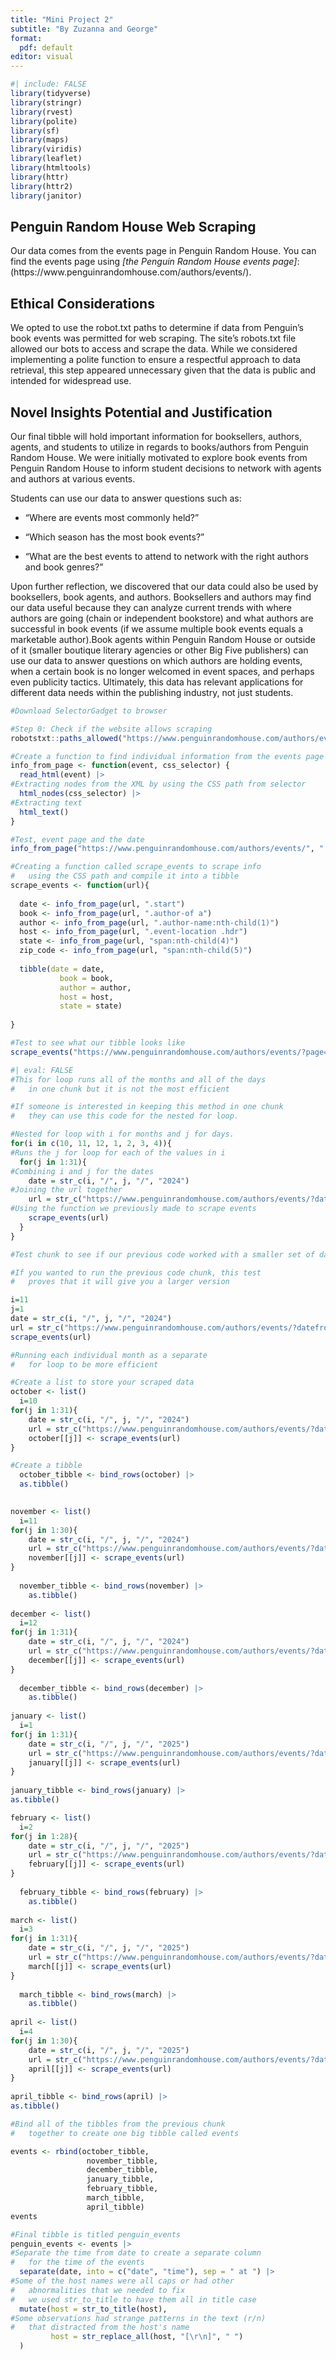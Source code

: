 ```yaml
---
title: "Mini Project 2"
subtitle: "By Zuzanna and George"
format: 
  pdf: default
editor: visual
---
```


```r
#| include: FALSE
library(tidyverse)
library(stringr)
library(rvest)
library(polite)
library(sf)
library(maps)
library(viridis)
library(leaflet)
library(htmltools)
library(httr)
library(httr2)
library(janitor)
```

## Penguin Random House Web Scraping

Our data comes from the events page in Penguin Random House. You can find the events page using *\[the Penguin Random House events page\]*: (https://www.penguinrandomhouse.com/authors/events/).

## Ethical Considerations

We opted to use the robot.txt paths to determine if data from Penguin's book events was permitted for web scraping. The site’s robots.txt file allowed our bots to access and scrape the data. While we considered implementing a polite function to ensure a respectful approach to data retrieval, this step appeared unnecessary given that the data is public and intended for widespread use.

## Novel Insights Potential and Justification

Our final tibble will hold important information for booksellers, authors, agents, and students to utilize in regards to books/authors from Penguin Random House. We were initially motivated to explore book events from Penguin Random House to inform student decisions to network with agents and authors at various events.

Students can use our data to answer questions such as:

-   "Where are events most commonly held?"

-   "Which season has the most book events?"

-   "What are the best events to attend to network with the right authors and book genres?"

Upon further reflection, we discovered that our data could also be used by booksellers, book agents, and authors. Booksellers and authors may find our data useful because they can analyze current trends with where authors are going (chain or independent bookstore) and what authors are successful in book events (if we assume multiple book events equals a marketable author).Book agents within Penguin Random House or outside of it (smaller boutique literary agencies or other Big Five publishers) can use our data to answer questions on which authors are holding events, when a certain book is no longer welcomed in event spaces, and perhaps even publicity tactics. Ultimately, this data has relevant applications for different data needs within the publishing industry, not just students.

```r
#Download SelectorGadget to browser

#Step 0: Check if the website allows scraping 
robotstxt::paths_allowed("https://www.penguinrandomhouse.com/authors/events/")

#Create a function to find individual information from the events page
info_from_page <- function(event, css_selector) {
  read_html(event) |> 
#Extracting nodes from the XML by using the CSS path from selector
  html_nodes(css_selector) |> 
#Extracting text
  html_text()
}

#Test, event page and the date
info_from_page("https://www.penguinrandomhouse.com/authors/events/", ".date-display")
```

```r
#Creating a function called scrape_events to scrape info
#   using the CSS path and compile it into a tibble 
scrape_events <- function(url){
  
  date <- info_from_page(url, ".start")
  book <- info_from_page(url, ".author-of a")
  author <- info_from_page(url, ".author-name:nth-child(1)")
  host <- info_from_page(url, ".event-location .hdr")
  state <- info_from_page(url, "span:nth-child(4)")
  zip_code <- info_from_page(url, "span:nth-child(5)")
  
  tibble(date = date, 
           book = book, 
           author = author,
           host = host,
           state = state)
  
}

#Test to see what our tibble looks like
scrape_events("https://www.penguinrandomhouse.com/authors/events/?page=2")
```

```r
#| eval: FALSE
#This for loop runs all of the months and all of the days
#   in one chunk but it is not the most efficient 

#If someone is interested in keeping this method in one chunk
#   they can use this code for the nested for loop.

#Nested for loop with i for months and j for days. 
for(i in c(10, 11, 12, 1, 2, 3, 4)){
#Runs the j for loop for each of the values in i
  for(j in 1:31){
#Combining i and j for the dates
    date = str_c(i, "/", j, "/", "2024")
#Joining the url together
    url = str_c("https://www.penguinrandomhouse.com/authors/events/?datefrom=", date, "&dateto=", date)
#Using the function we previously made to scrape events 
    scrape_events(url)
  }
}
```

```r
#Test chunk to see if our previous code worked with a smaller set of data

#If you wanted to run the previous code chunk, this test 
#   proves that it will give you a larger version

i=11
j=1
date = str_c(i, "/", j, "/", "2024")
url = str_c("https://www.penguinrandomhouse.com/authors/events/?datefrom=", date, "&dateto=", date)
scrape_events(url)
```

```r
#Running each individual month as a separate 
#   for loop to be more efficient

#Create a list to store your scraped data
october <- list()
  i=10
for(j in 1:31){
    date = str_c(i, "/", j, "/", "2024")
    url = str_c("https://www.penguinrandomhouse.com/authors/events/?datefrom=", date, "&dateto=", date)
    october[[j]] <- scrape_events(url)
}

#Create a tibble 
  october_tibble <- bind_rows(october) |> 
  as.tibble()

  
november <- list()
  i=11
for(j in 1:30){
    date = str_c(i, "/", j, "/", "2024")
    url = str_c("https://www.penguinrandomhouse.com/authors/events/?datefrom=", date, "&dateto=", date)
    november[[j]] <- scrape_events(url)
}
  
  november_tibble <- bind_rows(november) |> 
    as.tibble() 
  
december <- list()
  i=12
for(j in 1:31){
    date = str_c(i, "/", j, "/", "2024")
    url = str_c("https://www.penguinrandomhouse.com/authors/events/?datefrom=", date, "&dateto=", date)
    december[[j]] <- scrape_events(url)
}
  
  december_tibble <- bind_rows(december) |> 
    as.tibble()
  
january <- list()
  i=1
for(j in 1:31){
    date = str_c(i, "/", j, "/", "2025")
    url = str_c("https://www.penguinrandomhouse.com/authors/events/?datefrom=", date, "&dateto=", date)
    january[[j]] <- scrape_events(url)
}
  
january_tibble <- bind_rows(january) |> 
as.tibble()

february <- list()
  i=2
for(j in 1:28){
    date = str_c(i, "/", j, "/", "2025")
    url = str_c("https://www.penguinrandomhouse.com/authors/events/?datefrom=", date, "&dateto=", date)
    february[[j]] <- scrape_events(url)
}
  
  february_tibble <- bind_rows(february) |> 
    as.tibble() 
  
march <- list()
  i=3
for(j in 1:31){
    date = str_c(i, "/", j, "/", "2025")
    url = str_c("https://www.penguinrandomhouse.com/authors/events/?datefrom=", date, "&dateto=", date)
    march[[j]] <- scrape_events(url)
}
  
  march_tibble <- bind_rows(march) |> 
    as.tibble() 
  
april <- list()
  i=4
for(j in 1:30){
    date = str_c(i, "/", j, "/", "2025")
    url = str_c("https://www.penguinrandomhouse.com/authors/events/?datefrom=", date, "&dateto=", date)
    april[[j]] <- scrape_events(url)
}
  
april_tibble <- bind_rows(april) |> 
as.tibble()
```

```r
#Bind all of the tibbles from the previous chunk 
#   together to create one big tibble called events 

events <- rbind(october_tibble,
                 november_tibble,
                 december_tibble,
                 january_tibble,
                 february_tibble,
                 march_tibble,
                 april_tibble)
events
```

```r
#Final tibble is titled penguin_events 
penguin_events <- events |> 
#Separate the time from date to create a separate column
#   for the time of the events
  separate(date, into = c("date", "time"), sep = " at ") |> 
#Some of the host names were all caps or had other 
#   abnormalities that we needed to fix
#   we used str_to_title to have them all in title case
  mutate(host = str_to_title(host),
#Some observations had strange patterns in the text (r/n) 
#   that distracted from the host's name 
         host = str_replace_all(host, "[\r\n]", " ")
  )
```
